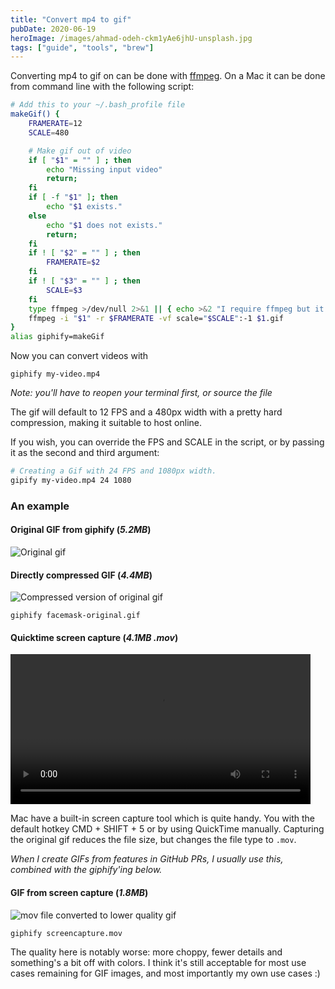 ```yaml
---
title: "Convert mp4 to gif"
pubDate: 2020-06-19
heroImage: /images/ahmad-odeh-ckm1yAe6jhU-unsplash.jpg
tags: ["guide", "tools", "brew"]
---
```


Converting mp4 to gif on can be done with [ffmpeg](https://ffmpeg.org/). On a Mac it can be done from command line with the following script:

```bash
# Add this to your ~/.bash_profile file
makeGif() {
    FRAMERATE=12
    SCALE=480

    # Make gif out of video
    if [ "$1" = "" ] ; then
        echo "Missing input video"
        return;
    fi
    if [ -f "$1" ]; then
        echo "$1 exists."
    else
        echo "$1 does not exists."
        return;
    fi
    if ! [ "$2" = "" ] ; then
        FRAMERATE=$2
    fi
    if ! [ "$3" = "" ] ; then
        SCALE=$3
    fi
    type ffmpeg >/dev/null 2>&1 || { echo >&2 "I require ffmpeg but it’s not installed.  Install with 'brew install ffmpeg'" & return }
    ffmpeg -i "$1" -r $FRAMERATE -vf scale="$SCALE":-1 $1.gif
}
alias giphify=makeGif
```

Now you can convert videos with

```
giphify my-video.mp4
```

_Note: you'll have to reopen your terminal first, or source the file_

The gif will default to 12 FPS and a 480px width with a pretty hard compression, making it suitable to host online.

If you wish, you can override the FPS and SCALE in the script, or by passing it as the second and third argument:

```bash
# Creating a Gif with 24 FPS and 1080px width.
gipify my-video.mp4 24 1080
```

### An example

#### Original GIF from giphify (_5.2MB_)

![Original gif](https://media.giphy.com/media/DHFUvl7EK111mMKobq/giphy.gif)

#### Directly compressed GIF (_4.4MB_)

![Compressed version of original gif](https://user-images.githubusercontent.com/1502702/95243703-4f219800-0811-11eb-9e61-c0480c0963d4.gif)

```
giphify facemask-original.gif
```

#### Quicktime screen capture (_4.1MB .mov_)

<video width="480" autoplay loop>
	<source src="/resources/facemask.mov" type="video/mp4" />
</video>

Mac have a built-in screen capture tool which is quite handy. You with the default hotkey CMD + SHIFT + 5 or by using QuickTime manually.
Capturing the original gif reduces the file size, but changes the file type to `.mov`.

_When I create GIFs from features in GitHub PRs, I usually use this, combined with the giphify'ing below._

#### GIF from screen capture (_1.8MB_)

![mov file converted to lower quality gif](https://user-images.githubusercontent.com/1502702/95243685-49c44d80-0811-11eb-9811-a19bc42bedf5.gif)

```
giphify screencapture.mov
```

The quality here is notably worse: more choppy, fewer details and something's a bit off with colors. I think it's still acceptable for most use cases remaining for GIF images, and most importantly my own use cases :)
